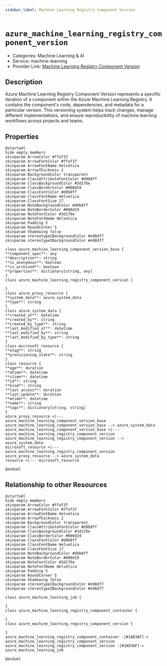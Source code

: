 ```yaml
---
sidebar_label: Machine Learning Registry Component Version
---
```


# `azure_machine_learning_registry_component_version`

- Categories: Machine Learning & AI
- Service: machine-learning
- Provider Link: [Machine Learning Registry Component Version](https://learn.microsoft.com/en-us/azure/machine-learning/reference-yaml-component-version)

## Description
Azure Machine Learning Registry Component Version represents a specific iteration of a component within the Azure Machine Learning Registry. It contains the component's code, dependencies, and metadata for a particular version. This versioning system helps track changes, manage different implementations, and ensure reproducibility of machine learning workflows across projects and teams.

## Properties
<ZoomPanPinch>

```kroki imgType="plantuml" imgAlt="Diagram of Machine Learning Registry Component Version data model"
@startuml
hide empty members
skinparam ArrowColor #ffaf37
skinparam ArrowFontColor #ffaf37
skinparam ArrowFontName Helvetica
skinparam ArrowThickness 2
skinparam BackgroundColor transparent
skinparam ClassAttributeFontColor #d9b8ff
skinparam ClassBackgroundColor #3d176e
skinparam ClassBorderColor #000d19
skinparam ClassFontColor #d9b8ff
skinparam ClassFontName Helvetica
skinparam ClassFontSize 17
skinparam NoteBackgroundColor #d9b8ff
skinparam NoteBorderColor #000d19
skinparam NoteFontColor #3d176e
skinparam NoteFontName Helvetica
skinparam Padding 5
skinparam RoundCorner 5
skinparam Shadowing false
skinparam stereotypeCBackgroundColor #e98df7
skinparam stereotypeIBackgroundColor #e98df7

class azure_machine_learning_component_version_base {
**component_spec**: any
**description**: string
**is_anonymous**: boolean
**is_archived**: boolean
**properties**: dictionary[string, any]
}
class azure_machine_learning_registry_component_version {

}
class azure_proxy_resource {
**system_data**: azure_system_data
**type**: string
}
class azure_system_data {
**created_at**: datetime
**created_by**: string
**created_by_type**: string
**last_modified_at**: datetime
**last_modified_by**: string
**last_modified_by_type**: string
}
class microsoft_resource {
**etag**: string
**provisioning_state**: string
}
class resource {
**age**: duration
**atime**: datetime
**ctime**: datetime
**id**: string
**kind**: string
**last_access**: duration
**last_update**: duration
**mtime**: datetime
**name**: string
**tags**: dictionary[string, string]
}
azure_proxy_resource <|--- azure_machine_learning_component_version_base
azure_machine_learning_component_version_base --> azure_system_data
azure_machine_learning_component_version_base <|--- azure_machine_learning_registry_component_version
azure_machine_learning_registry_component_version --> azure_system_data
microsoft_resource <|--- azure_machine_learning_registry_component_version
azure_proxy_resource --> azure_system_data
resource <|--- microsoft_resource

@enduml
```

</ZoomPanPinch>


## Relationship to other Resources
<ZoomPanPinch>

```kroki imgType="plantuml" imgAlt="Diagram of Machine Learning Registry Component Version resource relationships"
@startuml
hide empty members
skinparam ArrowColor #ffaf37
skinparam ArrowFontColor #ffaf37
skinparam ArrowFontName Helvetica
skinparam ArrowThickness 2
skinparam BackgroundColor transparent
skinparam ClassAttributeFontColor #d9b8ff
skinparam ClassBackgroundColor #3d176e
skinparam ClassBorderColor #000d19
skinparam ClassFontColor #d9b8ff
skinparam ClassFontName Helvetica
skinparam ClassFontSize 17
skinparam NoteBackgroundColor #d9b8ff
skinparam NoteBorderColor #000d19
skinparam NoteFontColor #3d176e
skinparam NoteFontName Helvetica
skinparam Padding 5
skinparam RoundCorner 5
skinparam Shadowing false
skinparam stereotypeCBackgroundColor #e98df7
skinparam stereotypeIBackgroundColor #e98df7

class azure_machine_learning_job {

}
class azure_machine_learning_registry_component_container {

}
class azure_machine_learning_registry_component_version {

}
azure_machine_learning_registry_component_container -[#1A83AF]-> azure_machine_learning_registry_component_version
azure_machine_learning_registry_component_version -[#1A83AF]-> azure_machine_learning_job

@enduml
```

</ZoomPanPinch>




